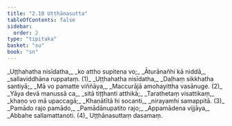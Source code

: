 ```yaml
---
title: "2.10 Uṭṭhānasutta"
tableOfContents: false
sidebar:
  order: 2
type: "tipitaka"
basket: "su"
book: "sn"
---
```



<DynamicBreadcrumb />

<Division number="334" book="sn" bookNo="18" page="328">

<Paragraph number="386" type="verses" book="sn">
_Uṭṭhahatha nisīdatha,_  
_ko attho supitena vo;_  
_Āturānañhi kā niddā,_  
_sallaviddhāna ruppataṃ. (1)_  

</Paragraph>

</Division>
<Division number="335" book="sn" bookNo="18" page="328">

<Paragraph number="387" type="verses" book="sn">
_Uṭṭhahatha nisīdatha,_  
_Daḷhaṃ sikkhatha santiyā;_  
_Mā vo pamatte viññāya,_  
_Maccurājā amohayittha vasānuge. (2)_  

</Paragraph>

</Division>
<Division number="336" book="sn" bookNo="18" page="328">

<Paragraph number="388" type="verses" book="sn">
_Yāya devā manussā ca,_  
_sitā tiṭṭhanti atthikā;_  
_Tarathetaṃ visattikaṃ,_  
_khaṇo vo mā upaccagā;_  
_Khaṇātītā hi socanti,_  
_nirayamhi samappitā. (3)_  

</Paragraph>

</Division>
<Division number="337" book="sn" bookNo="18" page="328">

<Paragraph number="389" type="verses" book="sn">
_Pamādo rajo pamādo,_  
_Pamādānupatito rajo;_  
_Appamādena vijjāya,_  
_Abbahe sallamattanoti. (4)_  


</Paragraph>
</Division>

<Paragraph number="390" type="center" book="sn">
Uṭṭhānasuttaṃ dasamaṃ.
</Paragraph>